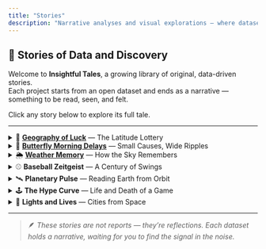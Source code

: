 ```yaml
---
title: "Stories"
description: "Narrative analyses and visual explorations — where datasets reveal their human side."
---
```


## 📖 Stories of Data and Discovery

Welcome to **Insightful Tales**, a growing library of original, data-driven stories.\
Each project starts from an open dataset and ends as a narrative — something to be read, seen, and felt.

Click any story below to explore its full tale.

------------------------------------------------------------------------

<details class="story">

<summary>🧭 <a href="geography_of_luck.html"><strong>Geography of Luck</strong></a> — The Latitude Lottery</summary>

Airports closer to the poles face harsher weather — but does geography itself decide punctuality?\
This story measures how latitude quietly skews flight reliability, uncovering patterns of chance, climate, and coordination.

</details>

<details class="story">

<summary>🦋 <a href="butterfly_morning_delays.html"><strong>Butterfly Morning Delays</strong></a> — Small Causes, Wide Ripples</summary>

A delay at dawn can echo across an entire air-traffic network.\
Using NYC flight data, this tale visualizes how minute perturbations evolve into widespread effects — a modern butterfly effect.

</details>

<details class="story">

<summary>🌦️ <a href="weather_memory.html"><strong>Weather Memory</strong></a> — How the Sky Remembers</summary>

Does weather have “momentum”?\
By correlating daily anomalies, this piece explores how temperature and precipitation persist — revealing the hidden inertia of the atmosphere.

</details>

<details class="story">

<summary>⚾ <strong>Baseball Zeitgeist</strong> — A Century of Swings</summary>

Using Lahman’s database, this story blends sport, sociology, and technology to show how America’s game mirrors its evolving spirit — from dead-ball grit to data-driven power.

</details>

<details class="story">

<summary>🛰️ <strong>Planetary Pulse</strong> — Reading Earth from Orbit</summary>

Satellite imagery meets storytelling.\
From greening deserts to vanishing glaciers, this piece turns NASA’s pixels into a planetary diary of change.

</details>

<details class="story">

<summary>🕹️ <strong>The Hype Curve</strong> — Life and Death of a Game</summary>

Steam data visualized as cultural heartbeat:\
how trends surge, communities form, and nostalgia revives titles long thought dormant.

</details>

<details class="story">

<summary>🌆 <strong>Lights and Lives</strong> — Cities from Space</summary>

Night-light data reveals how urban sprawl, inequality, and energy intersect.\
A story told not in words but in luminous patterns across the Earth’s surface.

</details>

------------------------------------------------------------------------

> 🪶 *These stories are not reports — they’re reflections. Each dataset holds a narrative, waiting for you to find the signal in the noise.*
